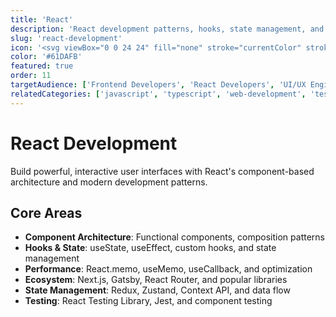 ```yaml
---
title: 'React'
description: 'React development patterns, hooks, state management, and ecosystem tools for building modern user interfaces'
slug: 'react-development'
icon: '<svg viewBox="0 0 24 24" fill="none" stroke="currentColor" stroke-width="2" stroke-linecap="round" stroke-linejoin="round"><circle cx="12" cy="12" r="3"/><path d="M12 1v6m0 6v6"/><path d="m15.14 7.14-4.28 4.28m0 0L6.58 7.14m4.28 4.28L15.14 16.86"/></svg>'
color: '#61DAFB'
featured: true
order: 11
targetAudience: ['Frontend Developers', 'React Developers', 'UI/UX Engineers']
relatedCategories: ['javascript', 'typescript', 'web-development', 'testing']
---
```


# React Development

Build powerful, interactive user interfaces with React's component-based architecture and modern development patterns.

## Core Areas

- **Component Architecture**: Functional components, composition patterns
- **Hooks & State**: useState, useEffect, custom hooks, and state management
- **Performance**: React.memo, useMemo, useCallback, and optimization
- **Ecosystem**: Next.js, Gatsby, React Router, and popular libraries
- **State Management**: Redux, Zustand, Context API, and data flow
- **Testing**: React Testing Library, Jest, and component testing
